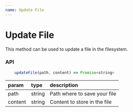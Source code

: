 ```yaml
---
name: Update File
---
```


# Update File

This method can be used to update a file in the filesystem.

### API

```js
    updateFile(path, content) => Promise<string>
```

| param   | type   | description                  |
| :------ | :----- | :--------------------------- |
| path    | string | Path where to save your file |
| content | string | Content to store in the file |
